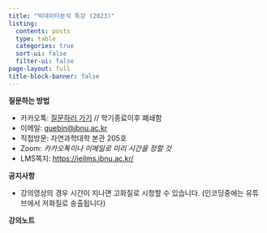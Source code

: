 ```yaml
---
title: "빅데이터분석 특강 (2023)"
listing:
  contents: posts
  type: table
  categories: true
  sort-ui: false
  filter-ui: false
page-layout: full
title-block-banner: false
---
```


**질문하는 방법**

- 카카오톡: [질문하러 가기](http://pf.kakao.com/_xatxnxdG/chat) // 학기종료이후 폐쇄함
- 이메일: <guebin@jbnu.ac.kr>
- 직접방문: 자연과학대학 본관 205호 
- Zoom: *카카오톡이나 이메일로 미리 시간을 정할 것*
- LMS쪽지: <https://ieilms.jbnu.ac.kr/>

**공지사항** 

- 강의영상의 경우 시간이 지나면 고화질로 시청할 수 있습니다. (인코딩중에는 유튜브에서 저화질로 송출됩니다)


**강의노트** 